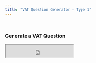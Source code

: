 ```yaml
---
title: "VAT Question Generator - Type 1"
---
```


&nbsp;

### Generate a VAT Question

<iframe src ="https://mystruth.shinyapps.io/VAT-Type1/" height=43px width=225px />

```r
knitr::include_app("https://mystruth.shinyapps.io/VAT-Type1/",
                   height = "42px")
```

The file will automatically download when complete.\
Please be patient when generating! - It can take up to 60 seconds per download



&nbsp;

### Pre-Generated VAT Questions

Clicking the below links rewrites the current page so I recommend opening the links in a new tab

[Pre-Generated Question 1](VATPregens/VATQuestionGenerator-Type1-Pregen1.pdf)

[Pre-Generated Question 2](VATPregens/VATQuestionGenerator-Type1-Pregen2.pdf)

[Pre-Generated Question 3](VATPregens/VATQuestionGenerator-Type1-Pregen3.pdf)

[Pre-Generated Question 4](VATPregens/VATQuestionGenerator-Type1-Pregen4.pdf)

[Pre-Generated Question 5](VATPregens/VATQuestionGenerator-Type1-Pregen5.pdf)

[Pre-Generated Question 6](VATPregens/VATQuestionGenerator-Type1-Pregen6.pdf)

[Pre-Generated Question 7](VATPregens/VATQuestionGenerator-Type1-Pregen7.pdf)

[Pre-Generated Question 8](VATPregens/VATQuestionGenerator-Type1-Pregen8.pdf)

[Pre-Generated Question 9](VATPregens/VATQuestionGenerator-Type1-Pregen9.pdf)

[Pre-Generated Question 10](VATPregens/VATQuestionGenerator-Type1-Pregen10.pdf)



&nbsp;

